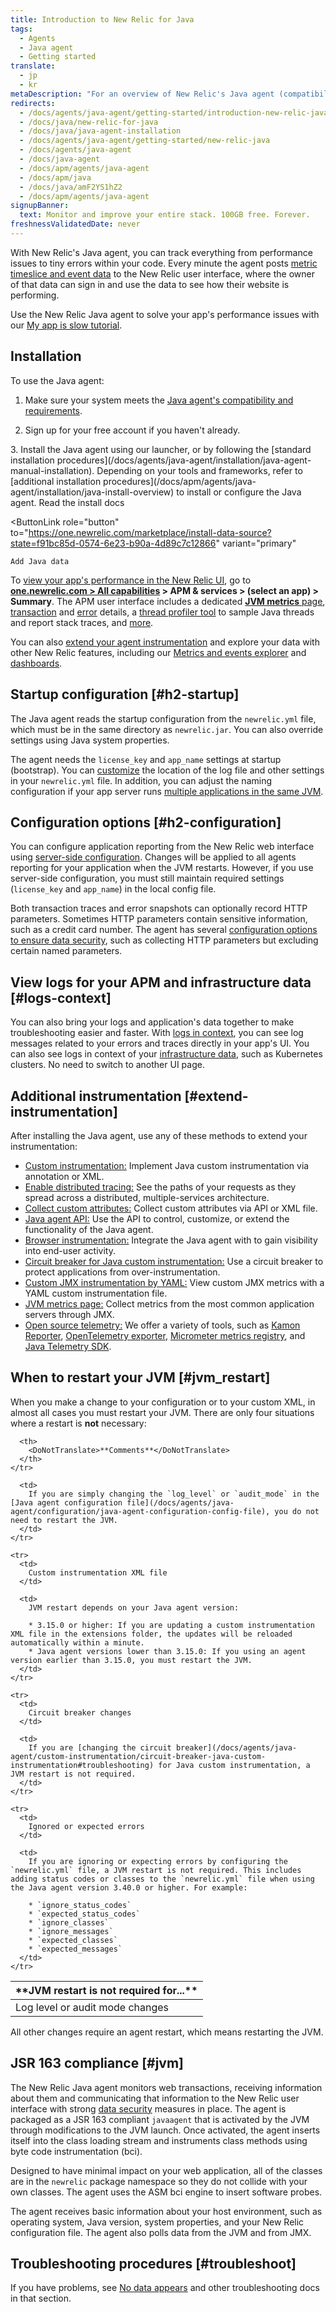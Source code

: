 ```yaml
---
title: Introduction to New Relic for Java
tags:
  - Agents
  - Java agent
  - Getting started
translate:
  - jp
  - kr
metaDescription: "For an overview of New Relic's Java agent (compatibility, requirements, installation, configuration), start here."
redirects:
  - /docs/agents/java-agent/getting-started/introduction-new-relic-java
  - /docs/java/new-relic-for-java
  - /docs/java/java-agent-installation
  - /docs/agents/java-agent/getting-started/new-relic-java
  - /docs/agents/java-agent
  - /docs/java-agent
  - /docs/apm/agents/java-agent
  - /docs/apm/java
  - /docs/java/amF2YS1hZ2
  - /docs/apm/agents/java-agent
signupBanner:
  text: Monitor and improve your entire stack. 100GB free. Forever.
freshnessValidatedDate: never
---
```


With New Relic's Java agent, you can track everything from performance issues to tiny errors within your code. Every minute the agent posts [metric timeslice and event data](/docs/data-analysis/metrics/analyze-your-metrics/data-collection-metric-timeslice-event-data) to the New Relic user interface, where the owner of that data can sign in and use the data to see how their website is performing.

Use the New Relic Java agent to solve your app's performance issues with our [My app is slow tutorial](/docs/journey-app-slow/root-causes/). 

## Installation

To use the Java agent:

1. Make sure your system meets the [Java agent's compatibility and requirements](/docs/compatibility-requirements-java-agent).

2. Sign up for your free account if you haven't already.
<InlineSignup />
3. Install the Java agent using our launcher, or by following the [standard installation procedures](/docs/agents/java-agent/installation/java-agent-manual-installation). Depending on your tools and frameworks, refer to [additional installation procedures](/docs/apm/agents/java-agent/installation/java-install-overview) to install or configure the Java agent.

<ButtonGroup>
  <ButtonLink
    role="button"
    to="/docs/agents/java-agent/installation/install-java-agent"
    variant="link"
  >
    Read the install docs
  </ButtonLink>

  <ButtonLink
    role="button"
    to="https://one.newrelic.com/marketplace/install-data-source?state=f91bc85d-0574-6e23-b90a-4d89c7c12866"
    variant="primary"
  >
    Add Java data
  </ButtonLink>
</ButtonGroup>

To [view your app's performance in the New Relic UI](/docs/apm/applications-menu/monitoring/apm-overview-page), go to <DoNotTranslate>**[one.newrelic.com > All capabilities](https://one.newrelic.com/all-capabilities) > APM & services > (select an app) > Summary**</DoNotTranslate>. The APM user interface includes a dedicated [<DoNotTranslate>**JVM metrics**</DoNotTranslate> page](/docs/agents/java-agent/features/jvm-metrics-page), [transaction](/docs/apm/transactions) and [error](/docs/apm/applications-menu/error-analytics/introduction-error-analytics) details, a [thread profiler tool](/docs/apm/applications-menu/events/thread-profiler-tool) to sample Java threads and report stack traces, and [more](/docs/apm/applications-menu).

You can also [extend your agent instrumentation](#extend-instrumentation) and explore your data with other New Relic features, including our [Metrics and events explorer](/docs/query-your-data/explore-query-data/data-explorer/introduction-data-explorer) and [dashboards](/docs/query-your-data/explore-query-data/dashboards/introduction-new-relic-one-dashboards).

## Startup configuration [#h2-startup]

The Java agent reads the startup configuration from the `newrelic.yml` file, which must be in the same directory as `newrelic.jar`. You can also override settings using Java system properties.

The agent needs the `license_key` and `app_name` settings at startup (bootstrap). You can [customize](/docs/agents/java-agent/configuration/java-agent-configuration-config-file) the location of the log file and other settings in your `newrelic.yml` file. In addition, you can adjust the naming configuration if your app server runs [multiple applications in the same JVM](/docs/agents/java-agent/configuration/automatic-application-naming).

## Configuration options [#h2-configuration]

You can configure application reporting from the New Relic web interface using [server-side configuration](/docs/agents/manage-apm-agents/configuration/server-side-agent-configuration). Changes will be applied to all agents reporting for your application when the JVM restarts. However, if you use server-side configuration, you must still maintain required settings (`license_key` and `app_name`) in the local config file.

Both transaction traces and error snapshots can optionally record HTTP parameters. Sometimes HTTP parameters contain sensitive information, such as a credit card number. The agent has several [configuration options to ensure data security](/docs/agents/java-agent/getting-started/apm-agent-security-java), such as collecting HTTP parameters but excluding certain named parameters.

## View logs for your APM and infrastructure data [#logs-context]

You can also bring your logs and application's data together to make troubleshooting easier and faster. With [logs in context](/docs/logs/logs-context/java-configure-logs-context-all/), you can see log messages related to your errors and traces directly in your app's UI. You can also see logs in context of your [infrastructure data](/docs/logs/forward-logs/forward-your-logs-using-infrastructure-agent/), such as Kubernetes clusters. No need to switch to another UI page.

## Additional instrumentation [#extend-instrumentation]

After installing the Java agent, use any of these methods to extend your instrumentation:

* [Custom instrumentation:](/docs/agents/manage-apm-agents/agent-metrics/custom-instrumentation) Implement Java custom instrumentation via annotation or XML.
* [Enable distributed tracing](/docs/apm/distributed-tracing/getting-started/introduction-distributed-tracing)[:](/docs/agents/manage-apm-agents/agent-metrics/collect-custom-attributes) See the paths of your requests as they spread across a distributed, multiple-services architecture.
* [Collect custom attributes:](/docs/agents/manage-apm-agents/agent-metrics/collect-custom-attributes) Collect custom attributes via API or XML file.
* [Java agent API:](/docs/agents/java-agent/custom-instrumentation/java-agent-api) Use the API to control, customize, or extend the functionality of the Java agent.
* [Browser instrumentation:](/docs/browser/new-relic-browser/page-load-timing-resources/page-load-timing-process) Integrate the Java agent with [<InlinePopover type="browser" />](/docs/browser/new-relic-browser/getting-started/new-relic-browser) to gain visibility into end-user activity.
* [Circuit breaker for Java custom instrumentation:](/docs/agents/java-agent/custom-instrumentation/circuit-breaker-java-custom-instrumentation) Use a circuit breaker to protect applications from over-instrumentation.
* [Custom JMX instrumentation by YAML:](/docs/agents/java-agent/custom-instrumentation/custom-jmx-instrumentation-yaml) View custom JMX metrics with a YAML custom instrumentation file.
* [JVM metrics page:](/docs/apm/applications-menu/monitoring/jvm-metrics-page) Collect metrics from the most common application servers through JMX.
* [Open source telemetry:](/docs/integrations/open-source-telemetry-integrations/get-started/introduction-new-relics-open-source-telemetry-integrations) We offer a variety of tools, such as [Kamon Reporter](/docs/integrations/open-source-telemetry-integrations/open-source-telemetry-integration-list/kamon-reporter), [OpenTelemetry exporter](/docs/integrations/open-source-telemetry-integrations/open-source-telemetry-integration-list/new-relics-opentelemetry-integration), [Micrometer metrics registry](/docs/integrations/open-source-telemetry-integrations/open-source-telemetry-integration-list/new-relics-micrometer-integration), and [Java Telemetry SDK](/docs/data-ingest-apis/get-data-new-relic/new-relic-sdks/telemetry-sdks-send-custom-telemetry-data-new-relic).

## When to restart your JVM [#jvm_restart]

When you make a change to your configuration or to your custom XML, in almost all cases you must restart your JVM. There are only four situations where a restart is **not** necessary:

<table>
  <thead>
    <tr>
      <th style={{ width: "200px" }}>
        <DoNotTranslate>**JVM restart is not required for...**</DoNotTranslate>
      </th>

      <th>
        <DoNotTranslate>**Comments**</DoNotTranslate>
      </th>
    </tr>
  </thead>

  <tbody>
    <tr>
      <td>
        Log level or audit mode changes
      </td>

      <td>
        If you are simply changing the `log_level` or `audit_mode` in the [Java agent configuration file](/docs/agents/java-agent/configuration/java-agent-configuration-config-file), you do not need to restart the JVM.
      </td>
    </tr>

    <tr>
      <td>
        Custom instrumentation XML file
      </td>

      <td>
        JVM restart depends on your Java agent version:

        * 3.15.0 or higher: If you are updating a custom instrumentation XML file in the extensions folder, the updates will be reloaded automatically within a minute.
        * Java agent versions lower than 3.15.0: If you using an agent version earlier than 3.15.0, you must restart the JVM.
      </td>
    </tr>

    <tr>
      <td>
        Circuit breaker changes
      </td>

      <td>
        If you are [changing the circuit breaker](/docs/agents/java-agent/custom-instrumentation/circuit-breaker-java-custom-instrumentation#troubleshooting) for Java custom instrumentation, a JVM restart is not required.
      </td>
    </tr>

    <tr>
      <td>
        Ignored or expected errors
      </td>

      <td>
        If you are ignoring or expecting errors by configuring the `newrelic.yml` file, a JVM restart is not required. This includes adding status codes or classes to the `newrelic.yml` file when using the Java agent version 3.40.0 or higher. For example:

        * `ignore_status_codes`
        * `expected_status_codes`
        * `ignore_classes`
        * `ignore_messages`
        * `expected_classes`
        * `expected_messages`
      </td>
    </tr>
  </tbody>
</table>

All other changes require an agent restart, which means restarting the JVM.

## JSR 163 compliance [#jvm]

The New Relic Java agent monitors web transactions, receiving information about them and communicating that information to the New Relic user interface with strong [data security](/docs/accounts-partnerships/accounts/security/data-security) measures in place. The agent is packaged as a JSR 163 compliant `javaagent` that is activated by the JVM through modifications to the JVM launch. Once activated, the agent inserts itself into the class loading stream and instruments class methods using byte code instrumentation (bci).

Designed to have minimal impact on your web application, all of the classes are in the `newrelic` package namespace so they do not collide with your own classes. The agent uses the ASM bci engine to insert software probes.

The agent receives basic information about your host environment, such as operating system, Java version, system properties, and your New Relic configuration file. The agent also polls data from the JVM and from JMX.

## Troubleshooting procedures [#troubleshoot]

If you have problems, see [No data appears](/docs/apm/agents/java-agent/troubleshooting/no-data-appears-java) and other troubleshooting docs in that section.
